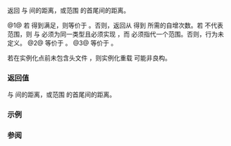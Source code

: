 {{cpp/experimental/ranges/title|distance}}
{{cpp/experimental/ranges/iterator/navbar}}
{{dcl begin}}
{{dcl header|experimental/ranges/iterator}}
{{dcl|notes={{mark|定制点对象}}|since=ranges|1=
namespace {
    constexpr /* 未指明 */ distance = /* 未指明 */;
}
}}
{{dcl h|调用签名}}
{{dcl|num=1|
template&lt; Iterator I, Sentinel&lt;I&gt; S &gt;
constexpr ranges::difference_type_t&lt;I&gt; distance( I first, S last );
}}
{{dcl|num=2|
template&lt; Range R &gt;
constexpr ranges::difference_type_t&lt;ranges::iterator_t&lt;R&gt;&gt; distance( R&amp;&amp; r );
}}
{{dcl|num=3|
template&lt; SizedRange R &gt;
constexpr ranges::difference_type_t&lt;ranges::iterator_t&lt;R&gt;&gt; distance( R&amp;&amp; r );
}}
{{dcl end}}

返回 {{c|first}} 与 {{c|last}} 间的距离，或范围 {{c|r}} 的首尾间的距离。

@1@ 若 {{c|SizedSentinel&lt;S, I&gt;}} 得到满足，则等价于 {{c|return last - first;}}。否则，返回从 {{c|first}} 得到 {{c|last}} 所需的自增次数。若 {{range|first|last}} 不代表范围，则 {{tt|I}} 与 {{tt|S}} 必须为同一类型且必须实现 {{rconcept|SizedSentinel}}，而 {{range|last|first}} 必须指代一个范围。否则，行为未定义。
@2@ 等价于 {{c|return ranges::distance(ranges::begin(r), ranges::end(r));}}。
@3@ 等价于 {{c|return ranges::size(r);}}。

若在实例化点前未包含头文件 {{header|experimental/ranges/range}}，则实例化重载 {{v|2-3}} 可能非良构。

{{cpp/experimental/ranges/cpo}}

=== 返回值 ===
{{c|first}} 与 {{c|last}} 间的距离，或范围 {{c|r}} 的首尾间的距离。

===示例===
{{example}}

===参阅===
{{dsc begin}}
{{dsc inc|cpp/iterator/dsc distance}}
{{dsc inc|cpp/experimental/ranges/iterator/dsc advance}}
{{dsc inc|cpp/experimental/ranges/iterator/dsc next}}
{{dsc inc|cpp/experimental/ranges/iterator/dsc prev}}
{{dsc inc|cpp/experimental/ranges/range/dsc size}}
{{dsc end}}

{{langlinks|en|ja}}